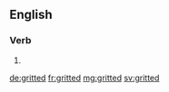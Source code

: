 ==English==

===Verb===
{{head|en}}

# {{en-past of|grit}}

[[de:gritted]]
[[fr:gritted]]
[[mg:gritted]]
[[sv:gritted]]